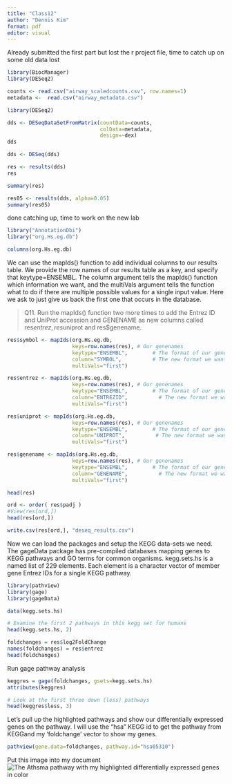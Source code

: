 ```yaml
---
title: "Class12"
author: "Dennis Kim"
format: pdf
editor: visual
---
```


Already submitted the first part but lost the r project file, time to catch up on some old data lost
```r
library(BiocManager)
library(DESeq2)
```

```r
counts <- read.csv("airway_scaledcounts.csv", row.names=1)
metadata <-  read.csv("airway_metadata.csv")
```

```r
library(DESeq2)
```

```r
dds <- DESeqDataSetFromMatrix(countData=counts, 
                              colData=metadata, 
                              design=~dex)
dds
```

```r
dds <- DESeq(dds)
```

```r
res <- results(dds)
res
```

```r
summary(res)
```

```r
res05 <- results(dds, alpha=0.05)
summary(res05)
```


done catching up, time to work on the new lab


```r
library("AnnotationDbi")
library("org.Hs.eg.db")
```

```r
columns(org.Hs.eg.db)
```
We can use the mapIds() function to add individual columns to our results table. We provide the row names of our results table as a key, and specify that keytype=ENSEMBL. The column argument tells the mapIds() function which information we want, and the multiVals argument tells the function what to do if there are multiple possible values for a single input value. Here we ask to just give us back the first one that occurs in the database.

> Q11. Run the mapIds() function two more times to add the Entrez ID and UniProt accession and GENENAME as new columns called res$entrez, res$uniprot and res$genename.

```r
res$symbol <- mapIds(org.Hs.eg.db,
                     keys=row.names(res), # Our genenames
                     keytype="ENSEMBL",        # The format of our genenames
                     column="SYMBOL",          # The new format we want to add
                     multiVals="first")
```

```r
res$entrez <- mapIds(org.Hs.eg.db,
                     keys=row.names(res), # Our genenames
                     keytype="ENSEMBL",        # The format of our genenames
                     column="ENTREZID",          # The new format we want to add
                     multiVals="first")
```

```r
res$uniprot <- mapIds(org.Hs.eg.db,
                     keys=row.names(res), # Our genenames
                     keytype="ENSEMBL",        # The format of our genenames
                     column="UNIPROT",          # The new format we want to add
                     multiVals="first")
```

```r
res$genename <- mapIds(org.Hs.eg.db,
                     keys=row.names(res), # Our genenames
                     keytype="ENSEMBL",        # The format of our genenames
                     column="GENENAME",          # The new format we want to add
                     multiVals="first")
```
```r
head(res)
```

```r
ord <- order( res$padj )
#View(res[ord,])
head(res[ord,])
```

```r
write.csv(res[ord,], "deseq_results.csv")
```

Now we can load the packages and setup the KEGG data-sets we need. The gageData package has pre-compiled databases mapping genes to KEGG pathways and GO terms for common organisms. kegg.sets.hs is a named list of 229 elements. Each element is a character vector of member gene Entrez IDs for a single KEGG pathway.

```r
library(pathview)
library(gage)
library(gageData)

data(kegg.sets.hs)

# Examine the first 2 pathways in this kegg set for humans
head(kegg.sets.hs, 2)
```

```r
foldchanges = res$log2FoldChange
names(foldchanges) = res$entrez
head(foldchanges)
```
Run gage pathway analysis
```r
keggres = gage(foldchanges, gsets=kegg.sets.hs)
attributes(keggres)
```

```r
# Look at the first three down (less) pathways
head(keggres$less, 3)
```

Let's pull up the highlighted pathways and show our differentially expressed genes on the pathway. I will use the "hsa" KEGG id to get the pathway from KEGGand my 'foldchange' vector to show my genes.

```r
pathview(gene.data=foldchanges, pathway.id="hsa05310")
```

Put this image into my document
![The Athsma pathway with my highlighted differentially expressed genes in color](hsa05310.pathview.png)




